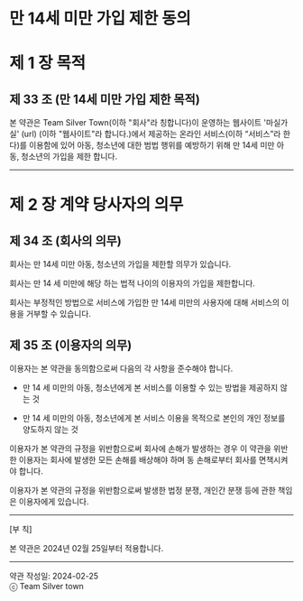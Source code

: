 # 만 14세 미만 가입 제한 동의

# 제 1 장 목적

## 제 33 조 (만 14세 미만 가입 제한 목적)

본 약관은 Team Silver Town(이하 "회사"라 칭합니다)이 운영하는 웹사이트 '마실가실' (url) (이하 "웹사이트"라 합니다.)에서 제공하는 온라인 서비스(이하 “서비스”라 한다)를 이용함에 있어 아동, 청소년에 대한 범법 행위를 예방하기 위해 만 14세 미만 아동, 청소년의 가입을 제한 합니다.

---

# 제 2 장 계약 당사자의 의무

## 제 34 조 (회사의 의무)

회사는 만 14세 미만 아동, 청소년의 가입을 제한할 의무가 있습니다.

회사는 만 14 세 미만에 해당 하는 법적 나이의 이용자의 가입을 제한합니다.

회사는 부정적인 방법으로 서비스에 가입한 만 14세 미만의 사용자에 대해 서비스의 이용을 거부할 수 있습니다.

## 제 35 조 (이용자의 의무)

이용자는 본 약관을 동의함으로써 다음의 각 사항을 준수해야 합니다.

- 만 14 세 미만의 아동, 청소년에게 본 서비스를 이용할 수 있는 방법을 제공하지 않는 것

- 만 14 세 미만의 아동, 청소년에게 본 서비스 이용을 목적으로 본인의 개인 정보를 양도하지 않는 것

이용자가 본 약관의 규정을 위반함으로써 회사에 손해가 발생하는 경우 이 약관을 위반한 이용자는 회사에 발생한 모든 손해를 배상해야 하며 동 손해로부터 회사를 면책시켜야 합니다.

이용자가 본 약관의 규정을 위반함으로써 발생한 법정 분쟁, 개인간 분쟁 등에 관한 책임은 이용자에게 있습니다.

---

[부 칙]

본 약관은 2024년 02월 25일부터 적용합니다.

---

약관 작성일: 2024-02-25<br/>
ⓒ Team Silver town
